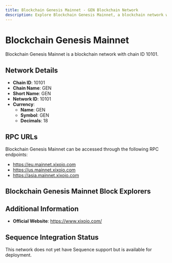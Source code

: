 ```yaml
--- 
title: Blockchain Genesis Mainnet - GEN Blockchain Network
description: Explore Blockchain Genesis Mainnet, a blockchain network with chain ID 10101. Learn about its native currency, GEN, and how to interact with the network.
---
```


# Blockchain Genesis Mainnet

Blockchain Genesis Mainnet is a blockchain network with chain ID 10101.

## Network Details

- **Chain ID**: 10101
- **Chain Name**: GEN
- **Short Name**: GEN
- **Network ID**: 10101
- **Currency**: 
  - **Name**: GEN
  - **Symbol**: GEN
  - **Decimals**: 18

## RPC URLs

Blockchain Genesis Mainnet can be accessed through the following RPC endpoints:

- https://eu.mainnet.xixoio.com
- https://us.mainnet.xixoio.com
- https://asia.mainnet.xixoio.com

## Blockchain Genesis Mainnet Block Explorers



## Additional Information

- **Official Website**: https://www.xixoio.com/

## Sequence Integration Status

This network does not yet have Sequence support but is available for deployment.
